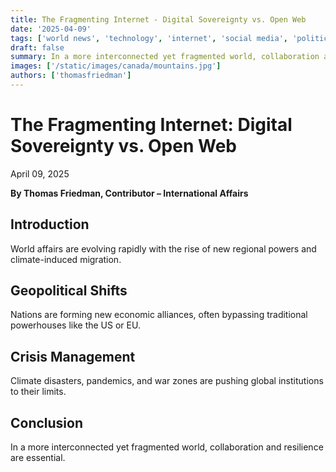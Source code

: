 ```yaml
---
title: The Fragmenting Internet - Digital Sovereignty vs. Open Web
date: '2025-04-09'
tags: ['world news', 'technology', 'internet', 'social media', 'politics']
draft: false
summary: In a more interconnected yet fragmented world, collaboration and resilience are essential.
images: ['/static/images/canada/mountains.jpg']
authors: ['thomasfriedman']
---
```


# The Fragmenting Internet: Digital Sovereignty vs. Open Web

April 09, 2025

**By Thomas Friedman, Contributor – International Affairs**

## Introduction

World affairs are evolving rapidly with the rise of new regional powers and climate-induced migration.

## Geopolitical Shifts

Nations are forming new economic alliances, often bypassing traditional powerhouses like the US or EU.

## Crisis Management

Climate disasters, pandemics, and war zones are pushing global institutions to their limits.

## Conclusion

In a more interconnected yet fragmented world, collaboration and resilience are essential.

